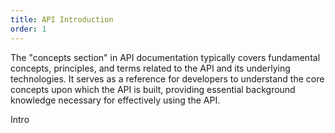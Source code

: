 ```yaml
---
title: API Introduction
order: 1
---
```


The "concepts section" in API documentation typically covers fundamental concepts, principles, and terms related to the API and its underlying technologies. It serves as a reference for developers to understand the core concepts upon which the API is built, providing essential background knowledge necessary for effectively using the API.

Intro
